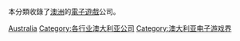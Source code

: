 本分類收錄了[[澳洲|澳洲]]的[[電子遊戲|電子遊戲]]公司。

[[Category:各地電子遊戲公司|Australia]]
[[Category:各行业澳大利亚公司|Category:各行业澳大利亚公司]]
[[Category:澳大利亚电子游戏界|Category:澳大利亚电子游戏界]]